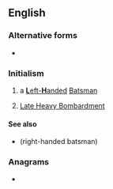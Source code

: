 {{also|lhb}}
==English==

===Alternative forms===
* {{l|en|lhb}}

===Initialism===
{{rfc-header|Initialism}}
{{head|en|initialism}}

# {{lb|en|cricket}} a [[left-handed|'''L'''eft-'''H'''anded]] [[batsman|Batsman]]
# [[Late Heavy Bombardment]]

====See also====
* {{l|en|RHB}} (right-handed batsman)

===Anagrams===
* {{l|en|HLB}}